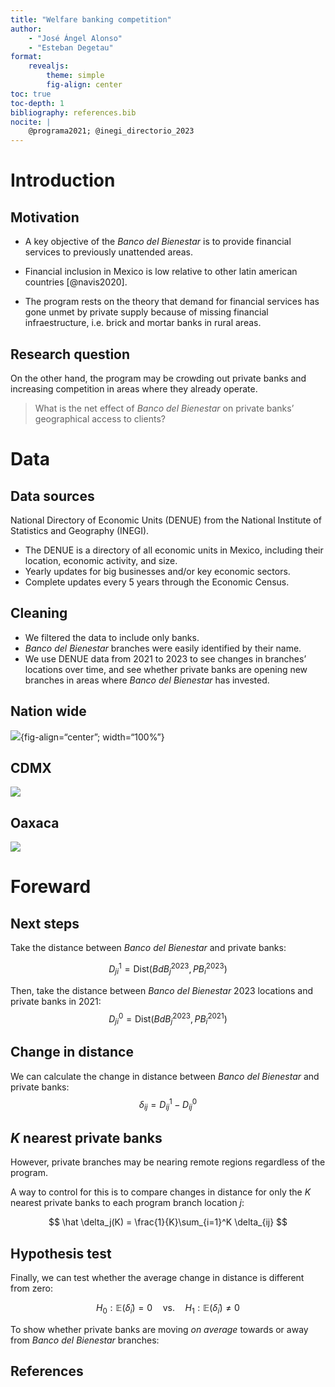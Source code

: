 ```yaml
---
title: "Welfare banking competition"
author:
    - "José Ángel Alonso"
    - "Esteban Degetau"
format: 
    revealjs:
        theme: simple
        fig-align: center
toc: true
toc-depth: 1
bibliography: references.bib
nocite: |
    @programa2021; @inegi_directorio_2023
---
```


# Introduction

## Motivation

-   A key objective of the *Banco del Bienestar* is to provide financial services to previously unattended areas.

-   Financial inclusion in Mexico is low relative to other latin american countries [@navis2020].

-   The program rests on the theory that demand for financial services has gone unmet by private supply because of missing financial infraestructure, i.e. brick and mortar banks in rural areas.

## Research question

On the other hand, the program may be crowding out private banks and increasing competition in areas where they already operate.

> What is the net effect of *Banco del Bienestar* on private banks' geographical access to clients?

# Data

## Data sources

National Directory of Economic Units (DENUE) from the National Institute of Statistics and Geography (INEGI).

-  The DENUE is a directory of all economic units in Mexico, including their location, economic activity, and size.
- Yearly updates for big businesses and/or key economic sectors.
- Complete updates every 5 years through the Economic Census.


## Cleaning

- We filtered the data to include only banks.
- *Banco del Bienestar* branches were easily identified by their name.
- We use DENUE data from 2021 to 2023 to see changes in branches' locations over time, and see whether private banks are opening new branches in areas where *Banco del Bienestar* has invested.

## Nation wide

![](figures/MXT.png){fig-align="center"; width="100%"}

## CDMX

![](figures/cdmx.png){fig-align="center"}

## Oaxaca

![](figures/oaxaca.png){fig-align="center"}

# Foreward

## Next steps

Take the distance between *Banco del Bienestar* and private banks:

$$
D_{ji}^1 = \text{Dist}(BdB_j^{2023}, PB_i^{2023})
$$

Then, take the distance between *Banco del Bienestar* 2023 locations and private banks in 2021:
$$
D_{ji}^0 = \text{Dist}(BdB_j^{2023}, PB_i^{2021})
$$

## Change in distance

We can calculate the change in distance between *Banco del Bienestar* and private banks:
$$
\delta_{ij} = D_{ij}^1 - D_{ij}^0
$$

## $K$ nearest private banks

However, private branches may be nearing remote regions regardless of the program. 

A way to control for this is to compare changes in distance for only the $K$ nearest private banks to each program branch location $j$:

$$
\hat \delta_j(K) = \frac{1}{K}\sum_{i=1}^K \delta_{ij}
$$

## Hypothesis test

Finally, we can test whether the average change in distance is different from zero:

$$
H_0: \mathbb E(\hat \delta_i)  = 0 \quad \text{vs.} \quad H_1: \mathbb E(\hat \delta_{i}) \neq 0
$$

To show whether private banks are moving *on average* towards or away from *Banco del Bienestar* branches:

## References

